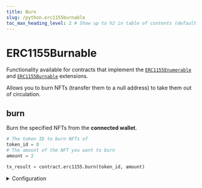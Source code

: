 ```yaml
---
title: Burn
slug: /python.erc1155burnable
toc_max_heading_level: 2 # Show up to h2 in table of contents (default is up to h3)
---
```


# ERC1155Burnable

Functionality available for contracts that implement the
[`ERC1155Enumerable`](/solidity/extensions/erc1155numerable) and
[`ERC1155Burnable`](/solidity/extensions/erc1155burnable)
extensions.

Allows you to burn NFTs (transfer them to a null address) to take them out of circulation.

## burn

Burn the specified NFTs from the **connected wallet**.

```python
# The token ID to burn NFTs of
token_id = 0
# The amount of the NFT you want to burn
amount = 2

tx_result = contract.erc1155.burn(token_id, amount)
```

<details>
  <summary>Configuration</summary>
  <div>

#### token_id

The token ID of the NFT(s) you want to burn.

Must be an `int`.

```python
tx_result = contract.erc1155.burn(
  # highlight-next-line
  "{{token_id}}",
  "{{amount}}",
)
```

#### amount

The amount of the NFT you want to burn of the specified token ID.

Must be an `int`.

```python
tx_result = contract.erc1155.burn(
  "{{token_id}}",
  # highlight-next-line
  "{{amount}}",
)
```

</div>
</details>
